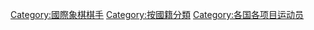{{Commonscat|Chess players by country}}
{{Categories by country|nocat}}

[[Category:國際象棋棋手|Category:國際象棋棋手]]
[[Category:按國籍分類|Category:按國籍分類]]
[[Category:各国各项目运动员|Category:各国各项目运动员]]